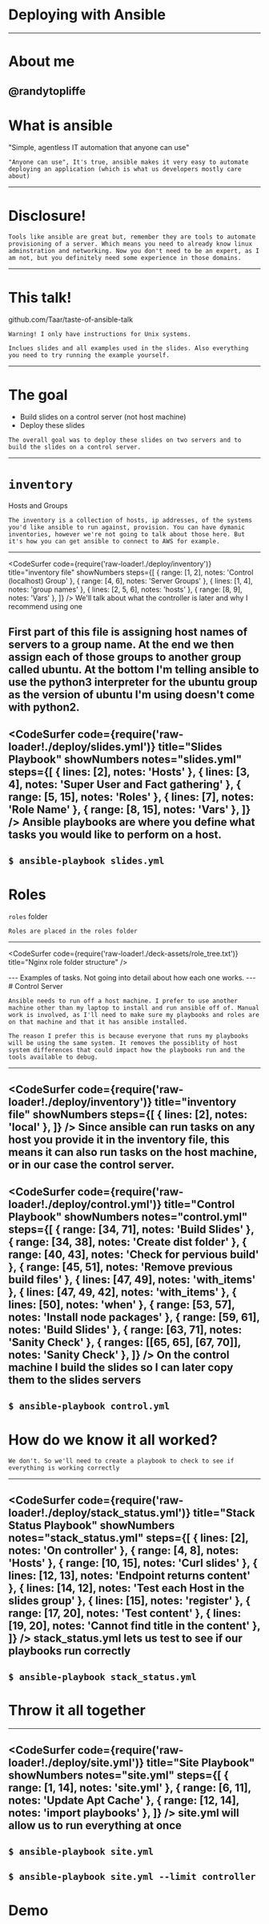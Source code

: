 
# Deploying with Ansible
---
# About me

@randytopliffe
---
# What is ansible

"Simple, agentless IT automation that anyone can use"
```notes
"Anyone can use", It's true, ansible makes it very easy to automate deploying an application (which is what us developers mostly care about)
```
---
# Disclosure!

```notes
Tools like ansible are great but, remember they are tools to automate provisioning of a server. Which means you need to already know linux adminstration and networking. Now you don't need to be an expert, as I am not, but you definitely need some experience in those domains.
```
---
# This talk!

github.com/Taar/taste-of-ansible-talk
```notes
Warning! I only have instructions for Unix systems.

Inclues slides and all examples used in the slides. Also everything you need to try running the example yourself.
```
---
# The goal
- Build slides on a control server (not host machine)
- Deploy these slides
```notes
The overall goal was to deploy these slides on two servers and to build the slides on a control server.
```
---
# `inventory`

Hosts and Groups

```notes
The inventory is a collection of hosts, ip addresses, of the systems you'd like ansible to run against, provision. You can have dymanic inventories, however we're not going to talk about those here. But it's how you can get ansible to connect to AWS for example.
```
---
<CodeSurfer
  code={require('raw-loader!./deploy/inventory')}
  title="inventory file"
  showNumbers
  steps={[
    { range: [1, 2], notes: 'Control (localhost) Group' },
    { range: [4, 6], notes: 'Server Groups' },
    { lines: [1, 4], notes: 'group names' },
    { lines: [2, 5, 6], notes: 'hosts' },
    { range: [8, 9], notes: 'Vars' },
  ]}
/>
<Notes>
We'll talk about what the controller is later and why I recommend using one

First part of this file is assigning host names of servers to a group name. At the end we then assign each of those groups to another group called ubuntu. At the bottom I'm telling ansible to use the python3 interpreter for the ubuntu group as the version of ubuntu I'm using doesn't come with python2.
</Notes>
---
<CodeSurfer
  code={require('raw-loader!./deploy/slides.yml')}
  title="Slides Playbook"
  showNumbers
  notes="slides.yml"
  steps={[
    { lines: [2], notes: 'Hosts' },
    { lines: [3, 4], notes: 'Super User and Fact gathering' },
    { range: [5, 15], notes: 'Roles' },
    { lines: [7], notes: 'Role Name' },
    { range: [8, 15], notes: 'Vars' },
  ]}
/>
<Notes>
Ansible playbooks are where you define what tasks you would like to perform on a host.
</Notes>
---
`$ ansible-playbook slides.yml`
---
# Roles
`roles` folder
```notes
Roles are placed in the roles folder
```
---
<CodeSurfer
  code={require('raw-loader!./deck-assets/role_tree.txt')}
  title="Nginx role folder structure"
/>
<Notes>

</Notes>
---
<CodeSurfer
  code={require('raw-loader!./deploy/roles/nginx/tasks/main.yml')}
  title="Nginx Role"
  showNumbers
  notes="roles/nginx/tasks/main.yml"
  steps={[
    { range: [1, 60], notes: 'Tasks' },
    { range: [2, 13], notes: 'Create Folders' },
    { range: [16, 20], notes: 'Install Nginx' },
    { range: [22, 29], notes: 'Configure Nginx' },
    { range: [31, 53], notes: 'Activate Sites' },
    { range: [55, 60], notes: 'Make sure nginx is running' },
  ]}
/>
<Notes>
Examples of tasks. Not going into detail about how each one works.
</Notes>
---
# Control Server

```notes
Ansible needs to run off a host machine. I prefer to use another machine other than my laptop to install and run ansible off of. Manual work is involved, as I'll need to make sure my playbooks and roles are on that machine and that it has ansible installed.

The reason I prefer this is because everyone that runs my playbooks will be using the same system. It removes the possiblity of host system differences that could impact how the playbooks run and the tools available to debug.
```
---
<CodeSurfer
  code={require('raw-loader!./deploy/inventory')}
  title="inventory file"
  showNumbers
  steps={[
    { lines: [2], notes: 'local' },
  ]}
/>
<Notes>
Since ansible can run tasks on any host you provide it in the inventory file, this means it can also run tasks on the host machine, or in our case the control server.
</Notes>
---
<CodeSurfer
  code={require('raw-loader!./deploy/control.yml')}
  title="Control Playbook"
  showNumbers
  notes="control.yml"
  steps={[
    { range: [34, 71], notes: 'Build Slides' },
    { range: [34, 38], notes: 'Create dist folder' },
    { range: [40, 43], notes: 'Check for pervious build' },
    { range: [45, 51], notes: 'Remove previous build files' },
    { lines: [47, 49], notes: 'with_items' },
    { lines: [47, 49, 42], notes: 'with_items' },
    { lines: [50], notes: 'when' },
    { range: [53, 57], notes: 'Install node packages' },
    { range: [59, 61], notes: 'Build Slides' },
    { range: [63, 71], notes: 'Sanity Check' },
    { ranges: [[65, 65], [67, 70]], notes: 'Sanity Check' },
  ]}
/>
<Notes>
On the control machine I build the slides so I can later copy them to the slides servers
</Notes>
---
`$ ansible-playbook control.yml`
---
# How do we know it all worked?
```notes
We don't. So we'll need to create a playbook to check to see if everything is working correctly
```
---
<CodeSurfer
  code={require('raw-loader!./deploy/stack_status.yml')}
  title="Stack Status Playbook"
  showNumbers
  notes="stack_status.yml"
  steps={[
    { lines: [2], notes: 'On controller' },
    { range: [4, 8], notes: 'Hosts' },
    { range: [10, 15], notes: 'Curl slides' },
    { lines: [12, 13], notes: 'Endpoint returns content' },
    { lines: [14, 12], notes: 'Test each Host in the slides group' },
    { lines: [15], notes: 'register' },
    { range: [17, 20], notes: 'Test content' },
    { lines: [19, 20], notes: 'Cannot find title in the content' },
  ]}
/>
<Notes>
stack_status.yml lets us test to see if our playbooks run correctly
</Notes>
---
`$ ansible-playbook stack_status.yml`
---
# Throw it all together
---
<CodeSurfer
  code={require('raw-loader!./deploy/site.yml')}
  title="Site Playbook"
  showNumbers
  notes="site.yml"
  steps={[
    { range: [1, 14], notes: 'site.yml' },
    { range: [6, 11], notes: 'Update Apt Cache' },
    { range: [12, 14], notes: 'import playbooks' },
  ]}
/>
<Notes>
site.yml will allow us to run everything at once
</Notes>
---
`$ ansible-playbook site.yml`
---
`$ ansible-playbook site.yml --limit controller`
---
# Demo
